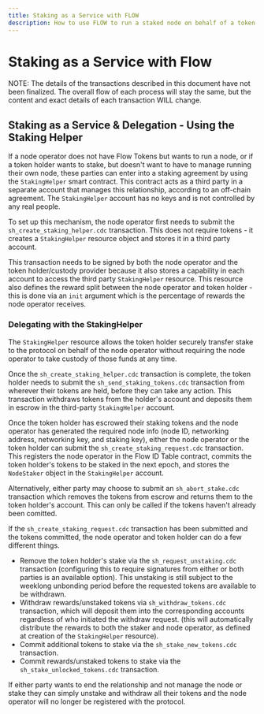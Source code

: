 ```yaml
---
title: Staking as a Service with FLOW
description: How to use FLOW to run a staked node on behalf of a token holder who supplies the tokens to stake
---
```


# Staking as a Service with Flow

NOTE: The details of the transactions described in this document have not been finalized.
The overall flow of each process will stay the same, but the content and exact details
of each transaction WILL change.

## Staking as a Service & Delegation - Using the Staking Helper

If a node operator does not have Flow Tokens but wants to run a node, 
or if a token holder wants to stake, but doesn't want to have to manage
running their own node, these parties can enter into a staking agreement
by using the `StakingHelper` smart contract. This contract acts as a 
third party in a separate account that manages this relationship, according
to an off-chain agreement. The `StakingHelper` account has no keys and
is not controlled by any real people.

To set up this mechanism, the node operator first needs to submit the
`sh_create_staking_helper.cdc` transaction. This does not require tokens -
it creates a `StakingHelper` resource object and stores it in a third party account.

This transaction needs to be signed by both the node operator
and the token holder/custody provider because it also 
stores a capability in each account to access the third party `StakingHelper` resource.
This resource also defines the reward split between the node operator and token holder -
this is done via an `init` argument which is the percentage of rewards the node operator receives.

### Delegating with the StakingHelper

The `StakingHelper` resource allows the token holder securely transfer stake to the protocol
on behalf of the node operator without requiring the node operator 
to take custody of those funds at any time.

Once the `sh_create_staking_helper.cdc` transaction is complete,
the token holder needs to submit the `sh_send_staking_tokens.cdc` transaction
from wherever their tokens are held, before they can take any action.
This transaction withdraws tokens from the holder's account and deposits them
in escrow in the third-party `StakingHelper` account.

Once the token holder has escrowed their staking tokens and the node operator 
has generated the required node info (node ID, networking address, networking key, and staking key), 
either the node operator or the token holder can submit 
the `sh_create_staking_request.cdc` transaction. This registers the node operator 
in the Flow ID Table contract, commits the token holder's tokens
to be staked in the next epoch, and stores the `NodeStaker` object
in the `StakingHelper` account.

Alternatively, either party may choose to submit an `sh_abort_stake.cdc` transaction
which removes the tokens from escrow and returns them to the token holder's account.
This can only be called if the tokens haven't already been comitted.

If the `sh_create_staking_request.cdc` transaction has been submitted
and the tokens committed, the node operator and token holder 
can do a few different things.

- Remove the token holder's stake via the `sh_request_unstaking.cdc` transaction
  (configuring this to require signatures from either or both parties is an available option).
  This unstaking is still subject to the weeklong unbonding period before
  the requested tokens are available to be withdrawn.
- Withdraw rewards/unstaked tokens via `sh_withdraw_tokens.cdc` transaction,
  which will deposit them into the corresponding accounts regardless of who
  initiated the withdraw request.
  (this will automatically distribute the rewards to both the staker and node operator,
  as defined at creation of the `StakingHelper` resource).
- Commit additional tokens to stake via the `sh_stake_new_tokens.cdc` transaction.
- Commit rewards/unstaked tokens to stake via the `sh_stake_unlocked_tokens.cdc` transaction.

If either party wants to end the relationship and not manage the node or stake
they can simply unstake and withdraw all their tokens and the node operator
will no longer be registered with the protocol.